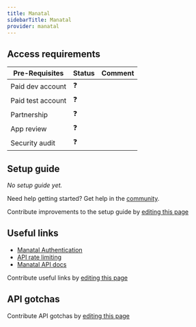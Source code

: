 ```yaml
---
title: Manatal
sidebarTitle: Manatal
provider: manatal
---
```




<Overview />
<PreBuiltTooling provider={providers[pageMetadata.provider]} />
<PreBuiltUseCases />

## Access requirements
| Pre-Requisites | Status | Comment|
| - | - | - |
| Paid dev account | ❓ |  |
| Paid test account | ❓ |  |
| Partnership | ❓ | |
| App review | ❓ |  |
| Security audit | ❓ | |


## Setup guide

_No setup guide yet._

<Tip>Need help getting started? Get help in the [community](https://nango.dev/slack).</Tip>

<Note>Contribute improvements to the setup guide by [editing this page](https://github.com/nangohq/nango/tree/master/docs-v2/integrations/all/manatal.mdx)</Note>


## Useful links

- [Manatal Authentication](https://developers.manatal.com/reference/authorization)
- [API rate limiting](https://developers.manatal.com/reference/rate-limiting)
- [Manatal API docs](https://developers.manatal.com/)

<Note>Contribute useful links by [editing this page](https://github.com/nangohq/nango/tree/master/docs-v2/integrations/all/manatal.mdx)</Note>

## API gotchas

<Note>Contribute API gotchas by [editing this page](https://github.com/nangohq/nango/tree/master/docs-v2/integrations/all/manatal.mdx)</Note>
